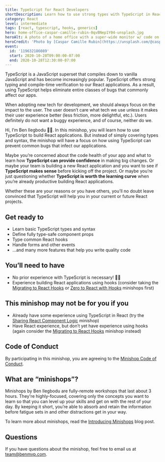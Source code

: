 ```yaml
---
title: TypeScript for React Developers
shortDescription: Learn how to use strong types with TypeScript in React applications to prevent common bugs that infect our apps
category: React
level: intermediate
tags: [react, typescript, hooks, generics]
hero: home-office-caspar-camille-rubin-0qvBNep1Y04-unsplash.jpg
heroAlt: A photo of a home office with a super-wide monitor w/ code on it
heroCredit: 'Photo by [Caspar Camille Rubin](https://unsplash.com/@casparrubin)'
event:
  id: '119632186089'
  start: 2020-10-28T09:00:00-07:00
  end: 2020-10-28T12:30:00-07:00
---
```


TypeScript is a JavaScript superset that compiles down to vanilla JavaScript and has become increasingly popular. TypeScript offers strong typing and compile-time verification to our React applications. As a result, using TypeScript helps eliminate entire classes of bugs that commonly affect our apps.

When adopting new tech for development, we should always focus on the impact to the user. The user doesn’t care what tech we use unless it makes their user experience better (less friction, more delightful, etc.). Users definitely do not want a buggy experience, and of course, neither do we.

Hi, I’m Ben Ilegbodu 👋🏾. In this minishop, you will learn how to use TypeScript to build React applications. But instead of simply covering types and syntax, the minishop will have a focus on how using TypeScript can prevent common bugs that infect our applications.

Maybe you’re concerned about the code health of your app and what to learn how **TypeScript can provide confidence** in making big changes. Or maybe your team is building a new React application and you want to see if **TypeScript makes sense** before kicking off the project. Or maybe you’re just questioning whether **TypeScript is worth the learning curve** when you’re already productive building React applications.

Whether these are your reasons or you have others, you’ll no doubt leave convinced that TypeScript will help you in your current or future React projects.

## Get ready to

- Learn basic TypeScript types and syntax
- Define fully type-safe component props
- Type common React hooks
- Handle forms and other events
- ...and many more features that help you write quality code

## You’ll need to have

- No prior experience with TypeScript is necessary! 🙌🏾
- Experience building React applications using hooks (consider taking the [Migrating to React Hooks](/minishops/migrating-to-react-hooks/) or [Zero to React with Hooks](/minishops/zero-to-react-with-hooks/) minishops first)

## This minishop may not be for you if you

- Already have some experience using TypeScript in React (try the [Sharing React Component Logic](/minishops/sharing-react-component-logic/) minishop)
- Have React experience, but don’t yet have experience using hooks (again consider the [Migrating to React Hooks](/minishops/migrating-to-react-hooks/) minishop instead)

## Code of Conduct

By participating in this minishop, you are agreeing to the [Minishop Code of Conduct](/minishops/conduct/).

## What are “minishops”?

Minishops by Ben Ilegbodu are fully-remote workshops that last about 3 hours. They're highly-focused, covering only the concepts you want to learn so that you can level up your skills and get on with the rest of your day. By keeping it short, you’re able to absorb and retain the information before fatigue sets in and other distractions get in your way.

To learn more about minishops, read the [Introducing Minishops](/blog/introducing-minishops/) blog post.

## Questions

If you have questions about the minishop, feel free to email us at [team@benmvp.com](mailto:team@benmvp.com).
